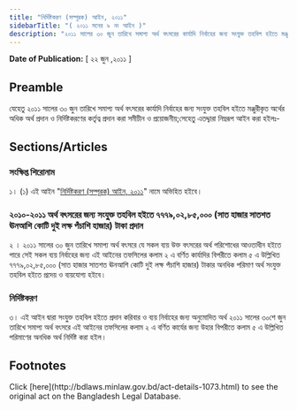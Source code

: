```yaml
---
title: "নির্দিষ্টকরণ (সম্পূরক) আইন, ২০১১"
sidebarTitle: "( ২০১১ সনের ৯ নং আইন )"
description: "২০১১ সালের ৩০ জুন তারিখে সমাপ্য অর্থ বৎসরের কার্যাদি নির্বাহের জন্য সংযুক্ত তহবিল হইতে মঞ্জুরীকৃত অর্থের অধিক অর্থ প্রদান ও নির্দিষ্টকরণের কর্তৃত্ব প্রদানের জন্য প্রণীত আইন"
---
```


**Date of Publication:** [ ২২ জুন ,২০১১ ]

## Preamble

যেহেতু ২০১১ সালের ৩০ জুন তারিখে সমাপ্য অর্থ বৎসরের কার্যাদি নির্বাহের জন্য সংযুক্ত তহবিল হইতে মঞ্জুরীকৃত অর্থের অধিক অর্থ প্রদান ও নির্দিষ্টকরণের কর্তৃত্ব প্রদান করা সমীচীন ও প্রয়োজনীয়;সেহেতু এতদ্দ্বারা নিম্নরূপ আইন করা হইলঃ-

## Sections/Articles

### সংক্ষিপ্ত শিরোনাম

১। (১) এই আইন "[নির্দিষ্টকরণ (সম্পূরক) আইন, ২০১১](/act-1073.html "নির্দিষ্টকরণ (সম্পূরক) আইন, ২০১১")" নামে অভিহিত হইবে।

### ২০১০-২০১১ অর্থ বৎসরের জন্য সংযু্ক্ত তহবিল হইতে ৭৭৭৯,০২,৮৫,০০০ (সাত হাজার সাতশত ঊনআশি কোটি দুই লক্ষ পঁচাশি হাজার) টাকা প্রদান

২ । ২০১১ সালের ৩০ জুন তারিখে সমাপ্য অর্থ বৎসরে যে সকল ব্যয় উক্ত বৎসরের অর্থ পরিশোধের আওতাধীন হইতে পারে সেই সকল ব্যয় নির্বাহের জন্য এই আইনের তফসিলের কলাম ২ এ বর্ণিত কার্যাদির বিপরীতে কলাম ৫ এ উল্লিখিত ৭৭৭৯,০২,৮৫,০০০ (সাত হাজার সাতশত ঊনআশি কোটি দুই লক্ষ পঁচাশি হাজার) টাকার অনধিক পরিমাণ অর্থ সংযুক্ত তহবিল হইতে প্রদেয় ও ব্যয়যোগ্য হইবে।

### নির্দিষ্টকরণ

৩। এই আইন দ্বারা সংযু্ক্ত তহবিল হইতে প্রদান করিবার ও ব্যয় নির্বাহের জন্য অনুমোদিত অর্থ ২০১১ সালের ৩০শে জুন তারিখে সমাপ্য অর্থ বৎসরে এই আইনের তফসিলের কলাম ২ এ বর্ণিত কার্যের জন্য উহার বিপরীতে কলাম ৫ এ উল্লিখিত পরিমাণের অনধিক অর্থ নির্দিষ্ট করা হইল।

## Footnotes

<Note>
  Click [here](http://bdlaws.minlaw.gov.bd/act-details-1073.html) to see the original act on the Bangladesh Legal Database.
</Note>
